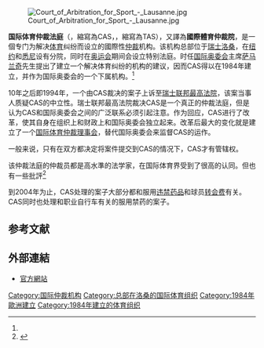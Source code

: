 {{Infobox high court
|court_name       = 國際體育仲裁法庭<br>Court of Arbitration for Sport
|native_name      = Tribunal arbitral du sport{{fr}} 
|image            = Court of Arbitration for Sport - Lausanne 2.jpg
|imagesize        = 
|caption          = 總部大樓
|motto            =
|established      = 1984年<ref name=history>[http://www.tas-cas.org/en/general-information/history-of-the-cas.html History of the Court of Arbitration for Sport], official website of the Court of Arbitration for Sport (page visited on 5 May 2016).</ref>
|dissolved        = <!-- year -->
|country          = {{CHE}}
|location         = [[洛桑|洛桑]]
|coordinates      = <!-- {{coord|45.000|-122.000|display=inline,title}} -->
|type             = <!-- partisan election/non-partisan election/legislative selection/executive selection/co-option/etc -->
|authority        = [[國際奧林匹克委員會|國際奧林匹克委員會]]（[[奧林匹克憲章|奧林匹克憲章]]）
|appeals          = [[瑞士聯邦最高法院|瑞士聯邦最高法院]]
|terms            = <!-- length of court term for judges -->
|positions        = <!-- number of positions/seats on court -->
|budget           = <!-- amount of annual budget -->
|website          = {{URL|http://www.tas-cas.org/}}
| chiefjudgetitle = 院長
| chiefjudgename  = John Coates
| termstart       = 2011年
}}
[[File:Court_of_Arbitration_for_Sport_-_Lausanne.jpg|thumb]]

'''国际体育仲裁法庭'''（{{lang-en|Court of Arbitration for Sport}}，縮寫為CAS，{{lang-fr|Tribunal arbitral du sport}}，縮寫為TAS），又譯為'''國際體育仲裁院'''，是一個专门为解决[[体育|体育]]纠纷而设立的國際性[[仲裁|仲裁]]机构。该机构总部位于[[瑞士|瑞士]][[洛桑|洛桑]]，在[[纽约|纽约]]和[[悉尼|悉尼]]设有分院，同时在[[奥运会|奥运会]]期间会设立特别法庭。时任[[国际奥委会|国际奥委会]]主席[[萨马兰奇|萨马兰奇]]先生提出了建立一个解决体育纠纷的机构的建议，因而CAS得以在1984年建立，并作为国际奥委会的一个下属机构。<ref name=history/>

10年之后即1994年，一个由CAS裁决的案子上诉至[[瑞士联邦最高法院|瑞士联邦最高法院]]，该案当事人质疑CAS的中立性。瑞士联邦最高法院裁决CAS是一个真正的仲裁法庭，但是认为CAS和国际奥委会之间的广泛联系必须引起注意。作为回应，CAS进行了改革，使其自身在组织上和财政上和国际奥委会独立起来。改革后最大的变化就是建立了一个[[国际体育仲裁理事会|国际体育仲裁理事会]]，替代国际奥委会来监督CAS的运作。

一般来说，只有在双方都决定将案件提交到CAS的情况下，CAS才有管辖权。

该仲裁法庭的仲裁员都是高水準的法学家，在国际体育界受到了很高的认同。但也有一些批評<ref>{{Cite web |url=https://chinese.aljazeera.net/sport-culture/2021/6/21/%E5%9B%BD%E9%99%85%E4%BD%93%E8%82%B2%E4%BB%B2%E8%A3%81%E6%B3%95%E5%BA%AD%E4%B8%8D%E7%AC%A6%E5%90%88%E5%85%B6%E6%88%90%E7%AB%8B%E7%9B%AE%E7%9A%84 |title=存档副本 |access-date=2022-03-26 |archive-date=2021-06-21 |archive-url=https://web.archive.org/web/20210621184234/https://chinese.aljazeera.net/sport-culture/2021/6/21/%E5%9B%BD%E9%99%85%E4%BD%93%E8%82%B2%E4%BB%B2%E8%A3%81%E6%B3%95%E5%BA%AD%E4%B8%8D%E7%AC%A6%E5%90%88%E5%85%B6%E6%88%90%E7%AB%8B%E7%9B%AE%E7%9A%84 }}</ref>

到2004年为止，CAS处理的案子大部分都和服用[[體育禁藥|违禁药品]]和球员[[转会费|转会费]]有关。CAS同时也处理和职业自行车有关的服用禁药的案子。

== 参考文献 ==
{{Reflist}}

== 外部連結 ==
{{Commons category|Court of Arbitration for Sport}}
* [http://www.tas-cas.org/ 官方網站]{{Wayback|url=http://www.tas-cas.org/ |date=20140209100624 }}

{{Authority control}}

{{DEFAULTSORT:Court of Arbitration for Sport}}
[[Category:国际仲裁机构|Category:国际仲裁机构]]
[[Category:总部在洛桑的国际体育组织|Category:总部在洛桑的国际体育组织]]
[[Category:1984年歐洲建立|Category:1984年歐洲建立]]
[[Category:1984年建立的体育组织|Category:1984年建立的体育组织]]